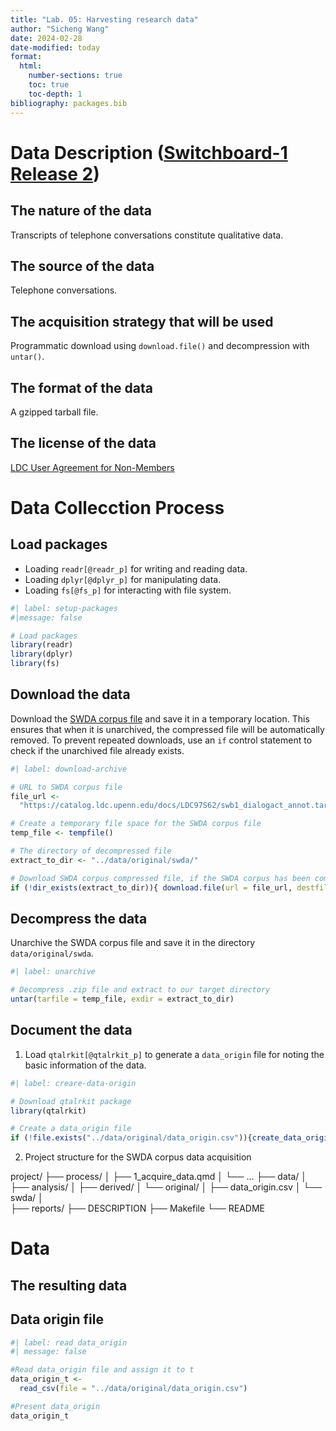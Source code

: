 ```yaml
---
title: "Lab. 05: Harvesting research data"
author: "Sicheng Wang"
date: 2024-02-28
date-modified: today
format:
  html:
    number-sections: true
    toc: true
    toc-depth: 1
bibliography: packages.bib
---
```

# Data Description ([Switchboard-1 Release 2](https://catalog.ldc.upenn.edu/LDC97S62))

## The nature of the data 
Transcripts of telephone conversations constitute qualitative data.

## The source of the data
Telephone conversations.

## The acquisition strategy that will be used
Programmatic download using `download.file()` and decompression with `untar()`.

## The format of the data
A gzipped tarball file.

## The license of the data
[LDC User Agreement for Non-Members](https://catalog.ldc.upenn.edu/license/ldc-non-members-agreement.pdf)

# Data Collecction Process

## Load packages
*    Loading `readr[@readr_p]` for writing and reading data.
*    Loading `dplyr[@dplyr_p]` for manipulating data.
*    Loading `fs[@fs_p]` for interacting with file system.

```r
#| label: setup-packages
#|message: false

# Load packages
library(readr)
library(dplyr)
library(fs)
```

## Download the data
Download the [SWDA corpus file](https://catalog.ldc.upenn.edu/LDC97S62) and save it in a temporary location. This ensures that when it is unarchived, the compressed file will be automatically removed. To prevent repeated downloads, use an `if` control statement to check if the unarchived file already exists.

```r
#| label: download-archive

# URL to SWDA corpus file
file_url <-
  "https://catalog.ldc.upenn.edu/docs/LDC97S62/swb1_dialogact_annot.tar.gz"

# Create a temporary file space for the SWDA corpus file
temp_file <- tempfile()

# The directory of decompressed file
extract_to_dir <- "../data/original/swda/"

# Download SWDA corpus compressed file, if the SWDA corpus has been compressed, no download needed
if (!dir_exists(extract_to_dir)){ download.file(url = file_url, destfile = temp_file)}
```

## Decompress the data
Unarchive the SWDA corpus file and save it in the directory  `data/original/swda`.

```r
#| label: unarchive

# Decompress .zip file and extract to our target directory
untar(tarfile = temp_file, exdir = extract_to_dir)
```

## Document the data
1. Load `qtalrkit[@qtalrkit_p]` to generate a `data_origin` file for noting the basic information of the data.

```r
#| label: creare-data-origin

# Download qtalrkit package
library(qtalrkit)

# Create a data_origin file
if (!file.exists("../data/original/data_origin.csv")){create_data_origin("../data/original/data_origin.csv")}
```

2.  Project structure for the SWDA corpus data acquisition

project/
├── process/
│   ├── 1_acquire_data.qmd
│   └── ...
├── data/
│   ├── analysis/
│   ├── derived/
│   └── original/
│       ├── data_origin.csv
│       └── swda/
│           
├── reports/
├── DESCRIPTION
├── Makefile
└── README

# Data

## The resulting data 

## Data origin file

```r
#| label: read data_origin
#| message: false

#Read data_origin file and assign it to t
data_origin_t <-
  read_csv(file = "../data/original/data_origin.csv")

#Present data_origin
data_origin_t
```
